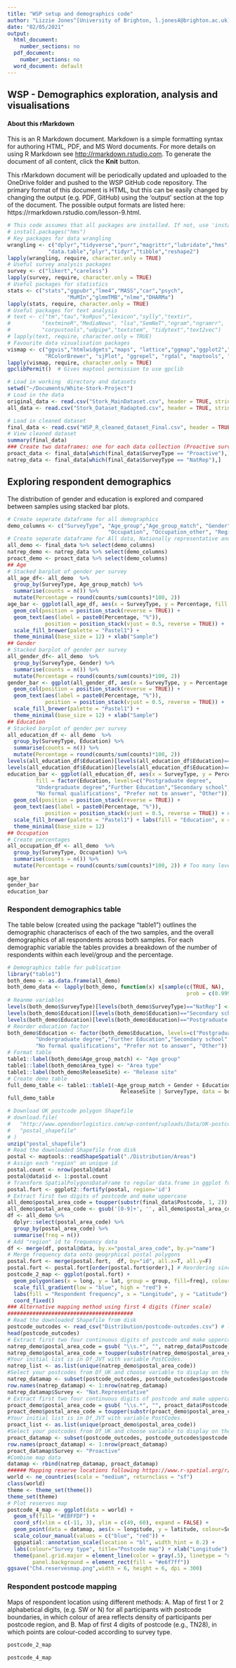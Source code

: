 ```yaml
---
title: "WSP setup and demographics code"
author: "Lizzie Jones^[University of Brighton, l.jones4@brighton.ac.uk]"
date: "02/05/2021"
output:
  html_document:
    number_sections: no
  pdf_document:
    number_sections: no
  word_document: default
---
```



## WSP - Demographics exploration, analysis and visualisations

#### About this rMarkdown

This is an R Markdown document. Markdown is a simple formatting syntax for authoring HTML, PDF, and MS Word documents. For more details on using R Markdown see <http://rmarkdown.rstudio.com>. To generate the document of all content, click the **Knit** button. 

This rMarkdown document will be periodically updated and uploaded to the OneDrive folder and pushed to the WSP GitHub code repository. The primary format of this document is HTML, but this can be easily changed by changing the output (e.g. PDF, GitHub) using the 'output' section at the top of the document. The possible output formats are listed here: https://rmarkdown.rstudio.com/lesson-9.html.

```r
# This code assumes that all packages are installed. If not, use 'install.packages' e.g. install.packages("likert")
# install.packages("hms")
# Key packages for data wrangling
wrangling <- c("dplyr","tidyverse","purr","magrittr","lubridate","hms",
             "data.table","plyr","tidyr","tibble","reshape2")
lapply(wrangling, require, character.only = TRUE) 
# Useful survey analysis packages
survey <- c("likert","careless")
lapply(survey, require, character.only = TRUE) 
# Useful packages for statistics
stats <- c("stats","ggpubr","lme4","MASS","car","psych",
                   "MuMIn","glmmTMB","nlme","DHARMa")
lapply(stats, require, character.only = TRUE) 
# Useful packages for text analysis
# text <- c("tm","tau","koRpus","lexicon","sylly","textir",
#          "textmineR","MediaNews", "lsa","SemNeT","ngram","ngramrr",
#          "corpustools","udpipe","textstem", "tidytext","text2vec")
# lapply(text, require, character.only = TRUE) 
# Favourite data visualisation packages
vismap <- c("ggvis","htmlwidgets","maps", "lattice","ggmap","ggplot2","plotly","rnaturalearth",
            "RColorBrewer", "sjPlot", "ggrepel", "rgdal", "maptools", "gpclib")
lapply(vismap, require, character.only = TRUE) 
gpclibPermit()  # Gives maptool permission to use gpclib

```

```r
# Load in working  directory and datasets
setwd("~/Documents/White-Stork-Project")
# Load in the data
original_data <- read.csv("Stork_MainDataset.csv", header = TRUE, stringsAsFactors=TRUE)
all_data <- read.csv("Stork_Dataset_Radapted.csv", header = TRUE, stringsAsFactors=TRUE)

# Load in cleaned dataset
final_data <- read.csv("WSP_R_cleaned_dataset_Final.csv", header = TRUE, stringsAsFactors=TRUE)
# View cleaned dataset
summary(final_data)
### Create two dataframes: one for each data collection (Proactive survey and Nationally representative survey) for easier comparison
proact_data <- final_data[which(final_data$SurveyType == "Proactive"),]
natrep_data <- final_data[which(final_data$SurveyType == "NatRep"),]


```

## Exploring respondent demographics

The distribution of gender and education is explored and compared between samples using stacked bar plots.

```r
# Create seperate dataframe for all demographics
demo_columns <- c("SurveyType", "Age_group","Age_group_match", "Gender", "Education", "Education_other",
                                "Occupation", "Occupation_other", "Region", "Area_type", "Postcode", "ReleaseSite")
# Create seperate dataframe for All data, Nationally representative and Proactive demographics
all_demo <- final_data %>% select(demo_columns)
natrep_demo <- natrep_data %>% select(demo_columns)
proact_demo <- proact_data %>% select(demo_columns)
## Age
# Stacked barplot of gender per survey
all_age_df<- all_demo  %>%
  group_by(SurveyType, Age_group_match) %>%
  summarise(counts = n()) %>%
  mutate(Percentage = round(counts/sum(counts)*100, 2))
age_bar <- ggplot(all_age_df, aes(x = SurveyType, y = Percentage, fill = Age_group_match)) +
  geom_col(position = position_stack(reverse = TRUE)) +
  geom_text(aes(label = paste0(Percentage, "%")),
            position = position_stack(vjust = 0.5, reverse = TRUE)) +
  scale_fill_brewer(palette = "Pastel1") +
  theme_minimal(base_size = 12) + xlab("Sample")
## Gender
# Stacked barplot of gender per survey
all_gender_df<- all_demo  %>%
  group_by(SurveyType, Gender) %>%
  summarise(counts = n()) %>%
  mutate(Percentage = round(counts/sum(counts)*100, 2))
gender_bar <- ggplot(all_gender_df, aes(x = SurveyType, y = Percentage, fill = Gender)) +
  geom_col(position = position_stack(reverse = TRUE)) +
  geom_text(aes(label = paste0(Percentage, "%")),
            position = position_stack(vjust = 0.5, reverse = TRUE)) +
  scale_fill_brewer(palette = "Pastel1") +
  theme_minimal(base_size = 12) + xlab("Sample")
## Education
# Stacked barplot of gender per survey
all_education_df <- all_demo  %>%
  group_by(SurveyType, Education) %>%
  summarise(counts = n()) %>%
  mutate(Percentage = round(counts/sum(counts)*100, 2))
levels(all_education_df$Education)[levels(all_education_df$Education)=="Secondary school (GCSEs, A Levels or equivalent)"] <- "Secondary school"
levels(all_education_df$Education)[levels(all_education_df$Education)=="Postgraduate degree (Masters; Doctorate)"] <- "Postgraduate degree"
education_bar <- ggplot(all_education_df, aes(x = SurveyType, y = Percentage,
         fill = factor(Education, levels=c("Postgraduate degree",
         "Undergraduate degree","Further Education","Secondary school",
         "No formal qualifications", "Prefer not to answer", "Other")))) +
  geom_col(position = position_stack(reverse = TRUE)) +
  geom_text(aes(label = paste0(Percentage, "%")),
            position = position_stack(vjust = 0.5, reverse = TRUE)) + # geom_text_repel
  scale_fill_brewer(palette = "Pastel1") + labs(fill = "Education", x = "Sample") +
  theme_minimal(base_size = 12)
## Occupation
# Create percentages
all_occupation_df <- all_demo  %>%
  group_by(SurveyType, Occupation) %>%
  summarise(counts = n()) %>%
  mutate(Percentage = round(counts/sum(counts)*100, 2)) # Too many levels for bar plot - see table below
```

```r
age_bar
gender_bar
education_bar
```


\newpage


### Respondent demographics table

The table below (created using the package "table1") outlines the demographic characteriscs of each of the two samples, and the overall demographics of all respondents across both samples. For each demographic variable the tables provides a breakdown of the number of respondents within each level/group and the percentage.



```r
# Demographics table for publication
library("table1")
both_demo <- as.data.frame(all_demo)
both_demo_data <- lapply(both_demo, function(x) x[sample(c(TRUE, NA),
                                                         prob = c(0.99999, 0.00001),size = length(x), replace = TRUE)])
# Reanme variables
levels(both_demo$SurveyType)[levels(both_demo$SurveyType)=="NatRep"] <- "Nationally rep."
levels(both_demo$Education)[levels(both_demo$Education)=="Secondary school (GCSEs, A Levels or equivalent)"] <- "Secondary school"
levels(both_demo$Education)[levels(both_demo$Education)=="Postgraduate degree (Masters; Doctorate)"] <- "Postgraduate degree"
# Reorder education factor
both_demo$Education <- factor(both_demo$Education, levels=c("Postgraduate degree",
         "Undergraduate degree","Further Education","Secondary school",
         "No formal qualifications", "Prefer not to answer", "Other"))
# Format table
table1::label(both_demo$Age_group_match) <- "Age group"
table1::label(both_demo$Area_type) <- "Area type"
table1::label(both_demo$ReleaseSite) <- "Release site"
# Create demo table
full_demo_table <- table1::table1(~Age_group_match + Gender + Education + Occupation + Region + Area_type + 
                                    ReleaseSite | SurveyType, data = both_demo)
full_demo_table

```



```r
# Download UK postcode polygon Shapefile
# download.file(
#   "http://www.opendoorlogistics.com/wp-content/uploads/Data/UK-postcode-boundaries-Jan-2015.zip",
#   "postal_shapefile"
# )
unzip("postal_shapefile")
# Read the downloaded Shapefile from disk
postal <- maptools::readShapeSpatial("./Distribution/Areas")
# Assign each "region" an unique id
postal.count <- nrow(postal@data)
postal@data$id <- 1:postal.count
# Transform SpatialPolygonsDataFrame to regular data.frame in ggplot format
postal.fort <- ggplot2::fortify(postal, region='id')
# Extract first two digits of postcode and make uppercase
all_demo$postal_area_code = toupper(substr(final_data$Postcode, 1, 2))
all_demo$postal_area_code <- gsub('[0-9]+', '', all_demo$postal_area_code)
df <- all_demo %>%
  dplyr::select(postal_area_code) %>% 
  group_by(postal_area_code) %>%
  summarise(freq = n())
# Add "region" id to frequency data
df <- merge(df, postal@data, by.x="postal_area_code", by.y="name")
# Merge frequency data onto geogrphical postal polygons
postal.fort <- merge(postal.fort,  df, by="id", all.x=T, all.y=F)
postal.fort <- postal.fort[order(postal.fort$order),] # Reordering since ggplot expect data.fram in same order as "order" column
postcode_2_map <- ggplot(postal.fort) + 
  geom_polygon(aes(x = long, y = lat, group = group, fill=freq), colour="#e6f7ff") + 
  scale_fill_gradient(low = "blue", high = "red") +
  labs(fill = "Respondent frequency", x = "Longitude", y = "Latitude") +
  coord_fixed()
### Alternative mapping method using first 4 digits (finer scale)
########################################
# Read the downloaded Shapefile from disk
postcode_outcodes <- read_csv("Distribution/postcode-outcodes.csv") # linking into a folder within working directory
head(postcode_outcodes)
# Extract first two four continuous digits of postcode and make uppercase
natrep_demo$postal_area_code = gsub( "\\s.*", "", natrep_data$Postcode)
natrep_demo$postal_area_code = toupper(substr(natrep_demo$postal_area_code, 1, 4))
#Your initial list is in Df_JVT with variable PostCodes.
natrep_list <- as.list(unique(natrep_demo$postal_area_code))
#Select your postcodes from Df_UK and choose variable to display on the map
natrep_datamap <- subset(postcode_outcodes, postcode_outcodes$postcode %in% natrep_list, select= c("postcode","latitude",  "longitude"))  
row.names(natrep_datamap) <- 1:nrow(natrep_datamap)
natrep_datamap$Survey <- "Nat.Representative"
# Extract first two four continuous digits of postcode and make uppercase
proact_demo$postal_area_code = gsub( "\\s.*", "", proact_data$Postcode)
proact_demo$postal_area_code = toupper(substr(proact_demo$postal_area_code, 1, 4))
#Your initial list is in Df_JVT with variable PostCodes.
proact_list <- as.list(unique(proact_demo$postal_area_code))
#Select your postcodes from Df_UK and choose variable to display on the map
proact_datamap <- subset(postcode_outcodes, postcode_outcodes$postcode %in% proact_list, select= c("postcode","latitude",  "longitude"))  
row.names(proact_datamap) <- 1:nrow(proact_datamap)
proact_datamap$Survey <- "Proactive"
#Combine map data
datamap <- rbind(natrep_datamap, proact_datamap)
###### Mapping reserve locations following https://www.r-spatial.org/r/2018/10/25/ggplot2-sf.html 
world <- ne_countries(scale = "medium", returnclass = "sf")
class(world)
theme <- theme_set(theme())
theme_set(theme)
# Plot reserves map
postcode_4_map <- ggplot(data = world) +
  geom_sf(fill= "#EBFFDF") +
  coord_sf(xlim = c(-11, 3), ylim = c(49, 60), expand = FALSE) +
  geom_point(data = datamap, aes(x = longitude, y = latitude, colour=Survey), size = 1, shape = 19, alpha = 0.2)  +
  scale_colour_manual(values = c("blue", "red")) +
  ggspatial::annotation_scale(location = "bl", width_hint = 0.2) +
  labs(colour="Survey type", title="Postcode map") + xlab("Longitude") + ylab("Latitude") +
  theme(panel.grid.major = element_line(color = gray(.5), linetype = "dashed", size = 0.5),
        panel.background = element_rect(fill = "#e6f7ff"))
ggsave("Ch4.reservesmap.png",width = 6, height = 6, dpi = 300)
```

\newpage

### Respondent postcode mapping 

Maps of respondent location using different methods: A. Map of first 1 or 2 alphabetical digits, (e.g. SW or N) for all participants with postcode boundaries, in which colour of area reflects density of participants per postcode region, and B. Map of first 4 digits of postcode (e.g., TN28), in which points are colour-coded according to survey type.


```r
postcode_2_map
```

```r
postcode_4_map
```
